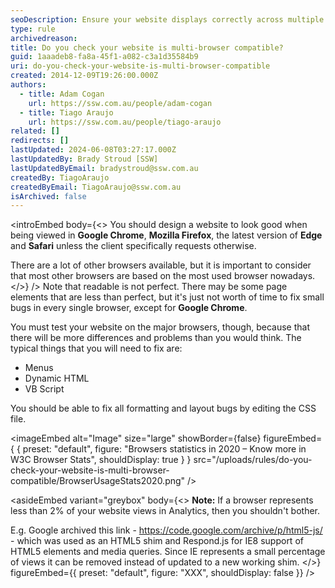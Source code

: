 ```yaml
---
seoDescription: Ensure your website displays correctly across multiple browsers, including Google Chrome, Mozilla Firefox, Microsoft Edge, and Safari. Focus on Chrome and Firefox, as they are most widely used, but also test in Edge and Safari to catch any compatibility issues.
type: rule
archivedreason:
title: Do you check your website is multi-browser compatible?
guid: 1aaadeb8-fa8a-45f1-a082-c3a1d35584b9
uri: do-you-check-your-website-is-multi-browser-compatible
created: 2014-12-09T19:26:00.000Z
authors:
  - title: Adam Cogan
    url: https://ssw.com.au/people/adam-cogan
  - title: Tiago Araujo
    url: https://ssw.com.au/people/tiago-araujo
related: []
redirects: []
lastUpdated: 2024-06-08T03:27:17.000Z
lastUpdatedBy: Brady Stroud [SSW]
lastUpdatedByEmail: bradystroud@ssw.com.au
createdBy: TiagoAraujo
createdByEmail: TiagoAraujo@ssw.com.au
isArchived: false
---
```


<introEmbed
  body={<>
You should design a website to look good when being viewed in **Google Chrome**, **Mozilla Firefox**, the latest version of **Edge** and **Safari** unless the client specifically requests otherwise.

There are a lot of other browsers available, but it is important to consider that most other browsers are based on the most used browser nowadays.
  </>}
/>
Note that readable is not perfect. There may be some page elements that are less than perfect, but it's just not worth of time to fix small bugs in every single browser, except for **Google Chrome**.

You must test your website on the major browsers, though, because that there will be more differences and problems than you would think. The typical things that you will need to fix are:

- Menus
- Dynamic HTML
- VB Script

You should be able to fix all formatting and layout bugs by editing the CSS file.


<imageEmbed
  alt="Image"
  size="large"
  showBorder={false}
  figureEmbed={ {
    preset: "default",
    figure: "Browsers statistics in 2020 – Know more in W3C Browser Stats",
    shouldDisplay: true
  } }
  src="/uploads/rules/do-you-check-your-website-is-multi-browser-compatible/BrowserUsageStats2020.png"
/>



<asideEmbed
  variant="greybox"
  body={<>
    **Note:** If a browser represents less than 2% of your website views in Analytics, then you shouldn't bother.

E.g. Google archived this link - https://code.google.com/archive/p/html5-js/ - which was used as an HTML5 shim and Respond.js for IE8 support of HTML5 elements and media queries. Since IE represents a small percentage of views it can be removed instead of updated to a new working shim.
  </>}
  figureEmbed={{
    preset: "default",
    figure: "XXX",
    shouldDisplay: false
  }}
/>
